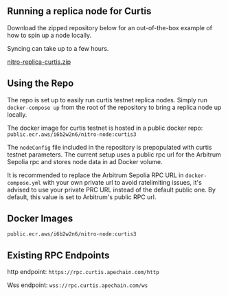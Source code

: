 
## Running a replica node for Curtis

Download the zipped repository below for an out-of-the-box example of how to spin up a node locally.

<Callout>Syncing can take up to a few hours.</Callout>

[nitro-replica-curtis.zip]( https://misc-bucket.caldera.xyz/nitro-replica-curtis-files.zip)

## Using the Repo

The repo is set up to easily run curtis testnet replica nodes. Simply run `docker-compose up` from the root of the repository to bring a replica node up locally.

The docker image for curtis testnet is hosted in a public docker repo: `public.ecr.aws/i6b2w2n6/nitro-node:curtis3`

The `nodeConfig` file included in the repository is prepopulated with curtis testnet parameters. The current setup uses a public rpc url for the Arbitrum Sepolia rpc and stores node data in ad Docker volume.

It is recommended to replace the Arbitrum Sepolia RPC URL in `docker-compose.yml` with your own private url to avoid ratelimiting issues, it's advised to use your private PRC URL instead of the default public one. By default, this value is set to Arbitrum's public RPC url.


## Docker Images

`public.ecr.aws/i6b2w2n6/nitro-node:curtis3`

## Existing RPC Endpoints

http endpoint: `https://rpc.curtis.apechain.com/http`

Wss endpoint: `wss://rpc.curtis.apechain.com/ws`

